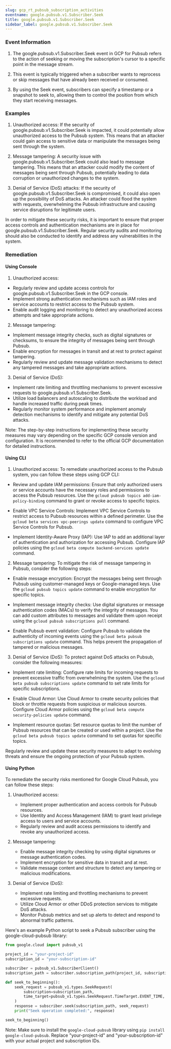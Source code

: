 ```yaml
--- 
slug: gcp_rt_pubsub_subscription_activities
eventname: google.pubsub.v1.Subscriber.Seek
title: google.pubsub.v1.Subscriber.Seek
sidebar_label: google.pubsub.v1.Subscriber.Seek
---
```

                       
### Event Information

1. The google.pubsub.v1.Subscriber.Seek event in GCP for Pubsub refers to the action of seeking or moving the subscription's cursor to a specific point in the message stream.

2. This event is typically triggered when a subscriber wants to reprocess or skip messages that have already been received or consumed.

3. By using the Seek event, subscribers can specify a timestamp or a snapshot to seek to, allowing them to control the position from which they start receiving messages.


### Examples

1. Unauthorized access: If the security of google.pubsub.v1.Subscriber.Seek is impacted, it could potentially allow unauthorized access to the Pubsub system. This means that an attacker could gain access to sensitive data or manipulate the messages being sent through the system.

2. Message tampering: A security issue with google.pubsub.v1.Subscriber.Seek could also lead to message tampering. This means that an attacker could modify the content of messages being sent through Pubsub, potentially leading to data corruption or unauthorized changes to the system.

3. Denial of Service (DoS) attacks: If the security of google.pubsub.v1.Subscriber.Seek is compromised, it could also open up the possibility of DoS attacks. An attacker could flood the system with requests, overwhelming the Pubsub infrastructure and causing service disruptions for legitimate users.

In order to mitigate these security risks, it is important to ensure that proper access controls and authentication mechanisms are in place for google.pubsub.v1.Subscriber.Seek. Regular security audits and monitoring should also be conducted to identify and address any vulnerabilities in the system.

### Remediation

#### Using Console

1. Unauthorized access:
- Regularly review and update access controls for google.pubsub.v1.Subscriber.Seek in the GCP console.
- Implement strong authentication mechanisms such as IAM roles and service accounts to restrict access to the Pubsub system.
- Enable audit logging and monitoring to detect any unauthorized access attempts and take appropriate actions.

2. Message tampering:
- Implement message integrity checks, such as digital signatures or checksums, to ensure the integrity of messages being sent through Pubsub.
- Enable encryption for messages in transit and at rest to protect against tampering.
- Regularly review and update message validation mechanisms to detect any tampered messages and take appropriate actions.

3. Denial of Service (DoS):
- Implement rate limiting and throttling mechanisms to prevent excessive requests to google.pubsub.v1.Subscriber.Seek.
- Utilize load balancers and autoscaling to distribute the workload and handle increased traffic during peak times.
- Regularly monitor system performance and implement anomaly detection mechanisms to identify and mitigate any potential DoS attacks.

Note: The step-by-step instructions for implementing these security measures may vary depending on the specific GCP console version and configuration. It is recommended to refer to the official GCP documentation for detailed instructions.

#### Using CLI

1. Unauthorized access: To remediate unauthorized access to the Pubsub system, you can follow these steps using GCP CLI:

- Review and update IAM permissions: Ensure that only authorized users or service accounts have the necessary roles and permissions to access the Pubsub resources. Use the `gcloud pubsub topics add-iam-policy-binding` command to grant or revoke access to specific topics.

- Enable VPC Service Controls: Implement VPC Service Controls to restrict access to Pubsub resources within a defined perimeter. Use the `gcloud beta services vpc-peerings update` command to configure VPC Service Controls for Pubsub.

- Implement Identity-Aware Proxy (IAP): Use IAP to add an additional layer of authentication and authorization for accessing Pubsub. Configure IAP policies using the `gcloud beta compute backend-services update` command.

2. Message tampering: To mitigate the risk of message tampering in Pubsub, consider the following steps:

- Enable message encryption: Encrypt the messages being sent through Pubsub using customer-managed keys or Google-managed keys. Use the `gcloud pubsub topics update` command to enable encryption for specific topics.

- Implement message integrity checks: Use digital signatures or message authentication codes (MACs) to verify the integrity of messages. You can add custom attributes to messages and validate them upon receipt using the `gcloud pubsub subscriptions pull` command.

- Enable Pubsub event validation: Configure Pubsub to validate the authenticity of incoming events using the `gcloud beta pubsub subscriptions update` command. This helps prevent the propagation of tampered or malicious messages.

3. Denial of Service (DoS): To protect against DoS attacks on Pubsub, consider the following measures:

- Implement rate limiting: Configure rate limits for incoming requests to prevent excessive traffic from overwhelming the system. Use the `gcloud beta pubsub subscriptions update` command to set rate limits for specific subscriptions.

- Enable Cloud Armor: Use Cloud Armor to create security policies that block or throttle requests from suspicious or malicious sources. Configure Cloud Armor policies using the `gcloud beta compute security-policies update` command.

- Implement resource quotas: Set resource quotas to limit the number of Pubsub resources that can be created or used within a project. Use the `gcloud beta pubsub topics update` command to set quotas for specific topics.

Regularly review and update these security measures to adapt to evolving threats and ensure the ongoing protection of your Pubsub system.

#### Using Python

To remediate the security risks mentioned for Google Cloud Pubsub, you can follow these steps:

1. Unauthorized access:
   - Implement proper authentication and access controls for Pubsub resources.
   - Use Identity and Access Management (IAM) to grant least privilege access to users and service accounts.
   - Regularly review and audit access permissions to identify and revoke any unauthorized access.

2. Message tampering:
   - Enable message integrity checking by using digital signatures or message authentication codes.
   - Implement encryption for sensitive data in transit and at rest.
   - Validate message content and structure to detect any tampering or malicious modifications.

3. Denial of Service (DoS):
   - Implement rate limiting and throttling mechanisms to prevent excessive requests.
   - Utilize Cloud Armor or other DDoS protection services to mitigate DoS attacks.
   - Monitor Pubsub metrics and set up alerts to detect and respond to abnormal traffic patterns.

Here's an example Python script to seek a Pubsub subscriber using the google-cloud-pubsub library:

```python
from google.cloud import pubsub_v1

project_id = "your-project-id"
subscription_id = "your-subscription-id"

subscriber = pubsub_v1.SubscriberClient()
subscription_path = subscriber.subscription_path(project_id, subscription_id)

def seek_to_beginning():
    seek_request = pubsub_v1.types.SeekRequest(
        subscription=subscription_path,
        time_target=pubsub_v1.types.SeekRequest.TimeTarget.EVENT_TIME,
    )
    response = subscriber.seek(subscription_path, seek_request)
    print("Seek operation completed:", response)

seek_to_beginning()
```

Note: Make sure to install the `google-cloud-pubsub` library using `pip install google-cloud-pubsub`. Replace "your-project-id" and "your-subscription-id" with your actual project and subscription IDs.


 